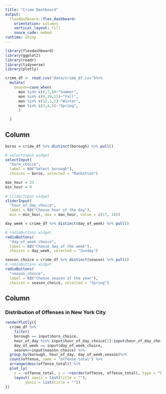 ```yaml
---
title: "Crime Dashboard"
output: 
  flexdashboard::flex_dashboard:
    orientation: columns
    vertical_layout: fill
    souce_code: embed
runtime: shiny
---
```


```r
library(flexdashboard)
library(ggplot2)
library(readr)
library(tidyverse)
library(plotly)

crime_df <- read.csv("data/crime_df.csv")%>%
  mutate(
    season=case_when(
      mon %in% c(6,7,8)~"Summer",
      mon %in% c(9,10,11)~"Fall",
      mon %in% c(12,1,2)~"Winter",
      mon %in% c(3,4,5)~"Spring",
      )
    
  )
```

## Column {.sidebar}

```r
boros = crime_df %>% distinct(borough) %>% pull()

# selectInput widget
selectInput(
  "boro_choice", 
  label = h3("Select borough"),
  choices = boros, selected = "Manhattan")

max_hour = 23
min_hour = 0
  
# sliderInput widget
sliderInput(
  "hour_of_day_choice", 
  label = h3("Choose hour of the day"), 
  min = min_hour, max = max_hour, value = c(17, 18))

day_week = crime_df %>% distinct(day_of_week) %>% pull()

# radioButtons widget
radioButtons(
  "day_of_week_choice", 
  label = h3("Choose day of the week"),
  choices = day_week, selected = "Sunday")

season_choice = crime_df %>% distinct(season) %>% pull()
# radioButtons widget
radioButtons(
  "season_choice", 
  label = h3("Choose season of the year"),
  choices = season_choice, selected = "Spring")
```

## Column

### Distribution of Offenses in New York City

```r
renderPlotly({
  crime_df %>%
    filter(
    borough == input$boro_choice, 
    hour_of_day %in% input$hour_of_day_choice[1]:input$hour_of_day_choice[2],
    day_of_week == input$day_of_week_choice,
    season==input$season_choice) %>%
  group_by(borough, hour_of_day, day_of_week,season)%>%
  count(offense, name = "offense_total") %>%
  arrange(desc(offense_total)) %>%
  plot_ly(
    x = ~offense_total, y = ~reorder(offense, offense_total), type = "bar")%>%
    layout( xaxis = list(title = ""),
         yaxis = list(title = ""))
})
```
